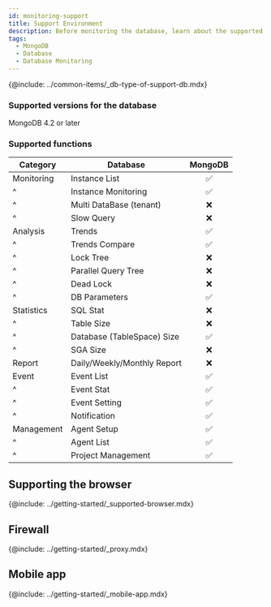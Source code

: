 ```yaml
---
id: monitoring-support
title: Support Environment
description: Before monitoring the database, learn about the supported database types.
tags:
  - MongoDB
  - Database
  - Database Monitoring
---
```


{@include: ../common-items/_db-type-of-support-db.mdx}  

### Supported versions for the database

MongoDB 4.2 or later

### Supported functions

| Category   | Database                    |             MongoDB             |
| ---------- | --------------------------- | :-----------------------------: |
| Monitoring | Instance List               | <span class='emoji-ok'>✅</span> |
| ^          | Instance Monitoring         | <span class='emoji-ok'>✅</span> |
| ^          | Multi DataBase (tenant)     | <span class='emoji-no'>❌</span> |
| ^          | Slow Query                  | <span class='emoji-no'>❌</span> |
| Analysis   | Trends                      | <span class='emoji-ok'>✅</span> |
| ^          | Trends Compare              | <span class='emoji-ok'>✅</span> |
| ^          | Lock Tree                   | <span class='emoji-no'>❌</span> |
| ^          | Parallel Query Tree         | <span class='emoji-no'>❌</span> |
| ^          | Dead Lock                   | <span class='emoji-no'>❌</span> |
| ^          | DB Parameters               | <span class='emoji-ok'>✅</span> |
| Statistics | SQL Stat                    | <span class='emoji-no'>❌</span> |
| ^          | Table Size                  | <span class='emoji-no'>❌</span> |
| ^          | Database (TableSpace) Size  | <span class='emoji-ok'>✅</span> |
| ^          | SGA Size                    | <span class='emoji-no'>❌</span> |
| Report     | Daily/Weekly/Monthly Report | <span class='emoji-no'>❌</span> |
| Event      | Event List                  | <span class='emoji-ok'>✅</span> |
| ^          | Event Stat                  | <span class='emoji-ok'>✅</span> |
| ^          | Event Setting               | <span class='emoji-ok'>✅</span> |
| ^          | Notification                | <span class='emoji-ok'>✅</span> |
| Management | Agent Setup                 | <span class='emoji-ok'>✅</span> |
| ^          | Agent List                  | <span class='emoji-ok'>✅</span> |
| ^          | Project Management          | <span class='emoji-ok'>✅</span> |

## Supporting the browser

{@include: ../getting-started/_supported-browser.mdx}  

## Firewall

{@include: ../getting-started/_proxy.mdx}

## Mobile app

{@include: ../getting-started/_mobile-app.mdx} 

